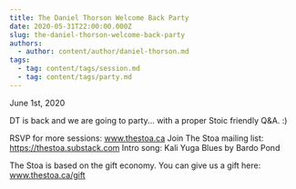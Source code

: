 ```yaml
---
title: The Daniel Thorson Welcome Back Party
date: 2020-05-31T22:00:00.000Z
slug: the-daniel-thorson-welcome-back-party
authors:
  - author: content/author/daniel-thorson.md
tags:
  - tag: content/tags/session.md
  - tag: content/tags/party.md
---
```


June 1st, 2020

DT is back and we are going to party... with a proper Stoic friendly Q&A. :)

RSVP for more sessions: www.thestoa.ca
Join The Stoa mailing list: https://thestoa.substack.com
Intro song: Kali Yuga Blues by Bardo Pond

The Stoa is based on the gift economy. You can give us a gift here: www.thestoa.ca/gift
